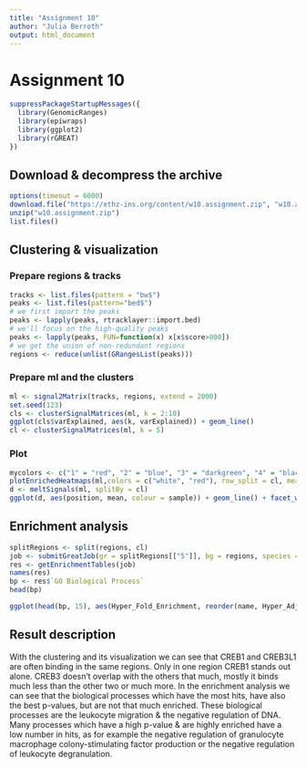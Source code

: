 ```yaml
---
title: "Assignment 10"
author: "Julia Berroth"
output: html_document
---
```


# Assignment 10
```r
suppressPackageStartupMessages({
  library(GenomicRanges)
  library(epiwraps)
  library(ggplot2)
  library(rGREAT)
})
```

## Download & decompress the archive
```r
options(timeout = 6000)
download.file("https://ethz-ins.org/content/w10.assignment.zip", "w10.assignment.zip")
unzip("w10.assignment.zip")
list.files()
```

## Clustering & visualization

### Prepare regions & tracks
```r
tracks <- list.files(pattern = "bw$")
peaks <- list.files(pattern="bed$")
# we first import the peaks
peaks <- lapply(peaks, rtracklayer::import.bed)
# we'll focus on the high-quality peaks
peaks <- lapply(peaks, FUN=function(x) x[x$score>800])
# we get the union of non-redundant regions
regions <- reduce(unlist(GRangesList(peaks)))
```

### Prepare ml and the clusters
```r
ml <- signal2Matrix(tracks, regions, extend = 2000)
set.seed(123)
cls <- clusterSignalMatrices(ml, k = 2:10)
ggplot(cls$varExplained, aes(k, varExplained)) + geom_line()
cl <- clusterSignalMatrices(ml, k = 5)

```

### Plot
```r
mycolors <- c("1" = "red", "2" = "blue", "3" = "darkgreen", "4" = "black", "5" = "orange")
plotEnrichedHeatmaps(ml,colors = c("white", "red"), row_split = cl, mean_color = mycolors)
d <- meltSignals(ml, splitBy = cl)
ggplot(d, aes(position, mean, colour = sample)) + geom_line() + facet_wrap(~split)
```

## Enrichment analysis

```r
splitRegions <- split(regions, cl)
job <- submitGreatJob(gr = splitRegions[["5"]], bg = regions, species = "hg38")
res <- getEnrichmentTables(job)
names(res)
bp <- res$`GO Biological Process`
head(bp)

ggplot(head(bp, 15), aes(Hyper_Fold_Enrichment, reorder(name, Hyper_Adjp_BH), size = Hyper_Foreground_Region_Hits, color = -log10(Hyper_Adjp_BH))) + geom_point() + scale_color_viridis_c()
```

## Result description
With the clustering and its visualization we can see that CREB1 and CREB3L1 are often binding in the same regions. Only in one region CREB1 stands out alone. CREB3 doesn't overlap with the others that much, mostly it binds much less than the other two or much more.
In the enrichment analysis we can see that the biological processes which have the most hits, have also the best p-values, but are not that much enriched. These biological processes are the leukocyte migration & the negative regulation of DNA. Many processes which have a high p-value & are highly enriched have a low number in hits, as for example the negative regulation of granulocyte macrophage colony-stimulating factor production or the negative regulation of leukocyte degranulation.